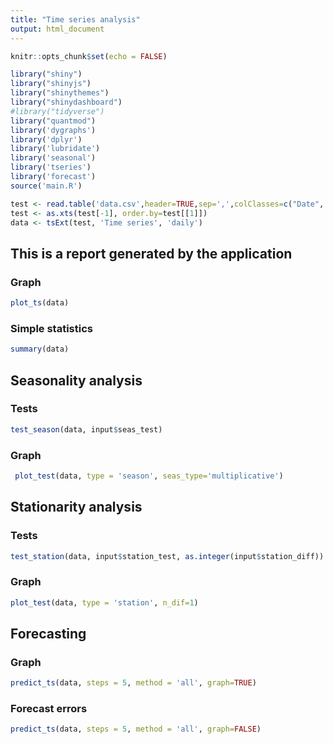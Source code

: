 ```yaml
---
title: "Time series analysis"
output: html_document
---
```


```r
knitr::opts_chunk$set(echo = FALSE)
```


```r
library("shiny")
library("shinyjs")
library("shinythemes")
library("shinydashboard")
#library("tidyverse")
library("quantmod")
library('dygraphs')
library('dplyr')
library('lubridate')
library('seasonal')
library('tseries')
library('forecast')
source('main.R')

test <- read.table('data.csv',header=TRUE,sep=',',colClasses=c("Date", rep("numeric", 1)))
test <- as.xts(test[-1], order.by=test[[1]])
data <- tsExt(test, 'Time series', 'daily')
```

## This is a report generated by the application

### Graph 

```r
plot_ts(data)
```


### Simple statistics


```r
summary(data)
```


## Seasonality analysis

### Tests

```r
test_season(data, input$seas_test)
```


### Graph

```r
 plot_test(data, type = 'season', seas_type='multiplicative')
```

## Stationarity analysis

### Tests

```r

test_station(data, input$station_test, as.integer(input$station_diff))
```

### Graph

```r
plot_test(data, type = 'station', n_dif=1)
```

## Forecasting

### Graph

```r
predict_ts(data, steps = 5, method = 'all', graph=TRUE)
```

### Forecast errors

```r
predict_ts(data, steps = 5, method = 'all', graph=FALSE)
```


